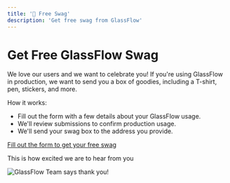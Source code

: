 ```yaml
---
title: '🎁 Free Swag'
description: 'Get free swag from GlassFlow'
---
```


# Get Free GlassFlow Swag

We love our users and we want to celebrate you! If you're using GlassFlow in production, we want to send you a box of goodies, including a T-shirt, pen, stickers, and more.

How it works:

- Fill out the form with a few details about your GlassFlow usage.
- We'll review submissions to confirm production usage.
- We'll send your swag box to the address you provide.

[Fill out the form to get your free swag](https://docs.google.com/forms/d/e/1FAIpQLSewk4pf7Pv0Y9Iop9aEcaAxEL5Rpl_xHgJi09nAYV-biqMdYA/viewform?usp=publish-editor)

This is how excited we are to hear from you

<div style={{ margin: '20px 0' }}>
  <img 
    src="https://media1.giphy.com/media/v1.Y2lkPTc5MGI3NjExMjY0a3loYzJnMnZpcXFtd3I1aHUyMDhhb2M4dmhrN3c1N2N0aWZmYyZlcD12MV9pbnRlcm5hbF9naWZfYnlfaWQmY3Q9Zw/pa37AAGzKXoek/giphy.gif" 
    alt="GlassFlow Team says thank you!" 
    style={{ width: '40%', height: 'auto', display: 'block' }}
  />
</div>
